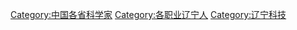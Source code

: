 [[Category:中国各省科学家|Category:中国各省科学家]]
[[Category:各职业辽宁人|Category:各职业辽宁人]]
[[Category:辽宁科技|Category:辽宁科技]]